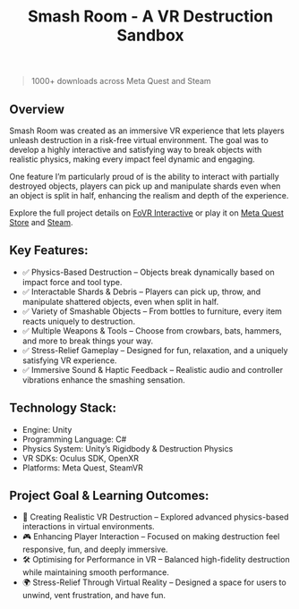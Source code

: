 ﻿---
title: Smash Room - A VR Destruction Sandbox
publishDate: 2023-04-08 00:00:00
img: /assets/smash-room.jpg
img_alt: Looking at a laptop while holding a crowbar.
description: |
  A fully interactive VR destruction simulator built in Unity, designed for realistic physics-driven interactions, immersive object fragmentation, and stress-relieving gameplay.
tags:
  - VR
  - Experience
  - Immersion
---


> 1000+ downloads across Meta Quest and Steam

## Overview

Smash Room was created as an immersive VR experience that lets players unleash destruction in a risk-free virtual environment. The goal was to develop a highly interactive and satisfying way to break objects with realistic physics, making every impact feel dynamic and engaging.

One feature I’m particularly proud of is the ability to interact with partially destroyed objects, players can pick up and manipulate shards even when an object is split in half, enhancing the realism and depth of the experience.

<YouTube id="g15U5av2PVY" />

Explore the full project details on [FoVR Interactive](https://fovrinteractive.net/projects/smash-room/) or play it on [Meta Quest Store](https://www.meta.com/experiences/5525534314159952/) and [Steam](https://store.steampowered.com/app/2370100/Smash_Room/).

## Key Features:
- ✅ Physics-Based Destruction – Objects break dynamically based on impact force and tool type.
- ✅ Interactable Shards & Debris – Players can pick up, throw, and manipulate shattered objects, even when split in half.
- ✅ Variety of Smashable Objects – From bottles to furniture, every item reacts uniquely to destruction.
- ✅ Multiple Weapons & Tools – Choose from crowbars, bats, hammers, and more to break things your way.
- ✅ Stress-Relief Gameplay – Designed for fun, relaxation, and a uniquely satisfying VR experience.
- ✅ Immersive Sound & Haptic Feedback – Realistic audio and controller vibrations enhance the smashing sensation.

## Technology Stack:
- Engine: Unity
- Programming Language: C#
- Physics System: Unity’s Rigidbody & Destruction Physics
- VR SDKs: Oculus SDK, OpenXR
- Platforms: Meta Quest, SteamVR

## Project Goal & Learning Outcomes:
- 🚀 Creating Realistic VR Destruction – Explored advanced physics-based interactions in virtual environments.
- 🎮 Enhancing Player Interaction – Focused on making destruction feel responsive, fun, and deeply immersive.
- 🛠 Optimising for Performance in VR – Balanced high-fidelity destruction while maintaining smooth performance.
- 🌍 Stress-Relief Through Virtual Reality – Designed a space for users to unwind, vent frustration, and have fun.